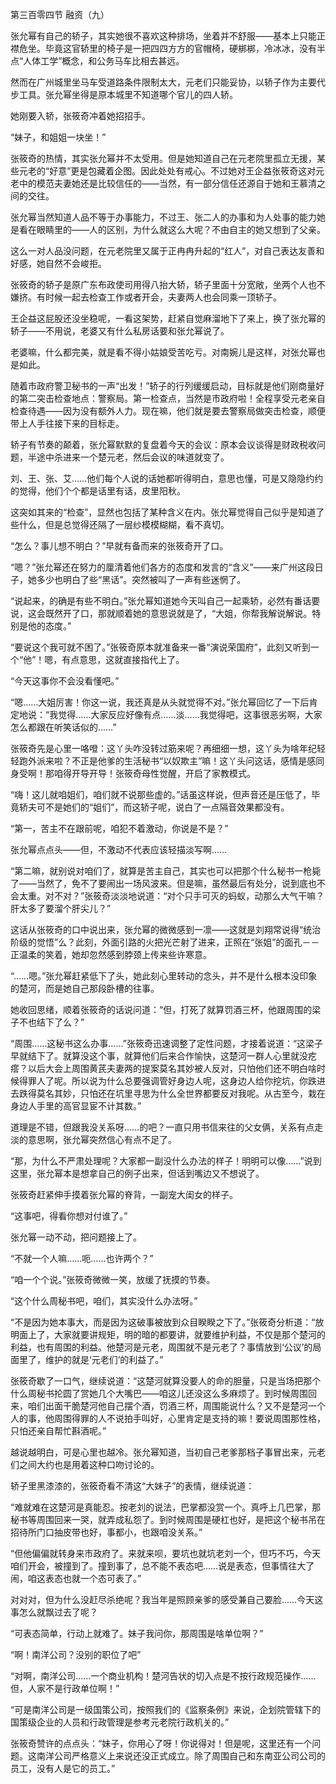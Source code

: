 

第三百零四节 融资（九）

张允幂有自己的轿子，其实她很不喜欢这种排场，坐着并不舒服――基本上只能正襟危坐。毕竟这官轿里的椅子是一把四四方方的官帽椅，硬梆梆，冷冰冰，没有半点“人体工学”概念，和公务马车比相去甚远。

然而在广州城里坐马车受道路条件限制太大，元老们只能妥协，以轿子作为主要代步工具。张允幂坐得是原本城里不知道哪个官儿的四人轿。

她刚要入轿，张筱奇冲着她招招手。

“妹子，和姐姐一块坐！”

张筱奇的热情，其实张允幂并不太受用。但是她知道自己在元老院里孤立无援，某些元老的“好意”更是包藏着企图。因此处处有戒心。不过她对王企益张筱奇这对元老中的模范夫妻她还是比较信任的――当然，有一部分信任还源自于她和王慕清之间的交往。

张允幂当然知道人品不等于办事能力，不过王、张二人的办事和为人处事的能力她是看在眼睛里的――人的区别，为什么就这么大呢？不由自主的她又想到了父亲。

这么一对人品没问题，在元老院里又属于正冉冉升起的“红人”，对自己表达友善和好感，她自然不会峻拒。

张筱奇的轿子是原广东布政使司用得八抬大轿，轿子里面十分宽敞，坐两个人也不嫌挤。有时候一起去检查工作或者开会，夫妻两人也会同乘一顶轿子。

王企益这屁股还没坐稳呢，一看这架势，赶紧自觉麻溜地下了来上，换了张允幂的轿子――不用说，老婆又有什么私房话要和张允幂说了。

老婆嘛，什么都完美，就是看不得小姑娘受苦吃亏。对南婉儿是这样，对张允幂也是如此。

随着市政府警卫秘书的一声“出发！”轿子的行列缓缓启动，目标就是他们刚商量好的第二突击检查地点：警察局。第一检查点，当然是市政府啦！全程享受元老亲自检查待遇――因为没有额外人力。现在嘛，他们就是要去警察局做突击检查，顺便带上人手往接下来的目标走。

轿子有节奏的颠着，张允幂默默的复盘着今天的会议：原本会议谈得是财政税收问题，半途中杀进来一个楚元老，然后会议的味道就变了。

刘、王、张、艾……他们每个人说的话她都听得明白，意思也懂，可是又隐隐约约的觉得，他们个个都是话里有话，皮里阳秋。

这突如其来的“检查”，显然也包括了某种含义在内。张允幂觉得自己似乎是知道了些什么，但是总觉得还隔了一层纱模模糊糊，看不真切。

“怎么？事儿想不明白？”早就有备而来的张筱奇开了口。

“嗯？”张允幂还在努力的厘清着他们各方的态度和发言的“含义”――来广州这段日子，她多少也明白了些“黑话”。突然被叫了一声有些迷惘了。

“说起来，的确是有些不明白。”张允幂知道她今天叫自己一起乘轿，必然有番话要说，这会既然开了口，那就顺着她的意思说就是了，“大姐，你帮我解说解说。特别是他的态度。”

“要说这个我可就不困了。”张筱奇原本就准备来一番“演说荣国府”，此刻又听到一个“他”！嗯，有点意思，这就直接指代上了。

“今天这事你不会没看懂吧。”

“嗯……大姐厉害！你这一说，我还真是从头就觉得不对。”张允幂回忆了一下后肯定地说：“我觉得……大家反应好像有点……淡……我觉得吧，这事很恶劣啊，大家怎么都跟在听笑话似的……”

张筱奇先是心里一咯噔：这丫头咋没转过筋来呢？再细细一想，这丫头为啥年纪轻轻跑外派来啦？不正是他爹的生活秘书“以奴欺主”嘛！这丫头问这话，感情是感同身受啊！那咱得开导开导！张筱奇母性觉醒，开启了家教模式。

“嗨！这儿就咱姐们，咱们就不说那些虚的。”话虽这样说，但声音还是压低了，毕竟轿夫可不是她们的“姐们”，而这轿子呢，说白了一点隔音效果都没有。

“第一，苦主不在跟前呢，咱犯不着激动，你说是不是？”

张允幂点点头——但，不激动不代表应该轻描淡写啊……

“第二嘛，就别说对咱们了，就算是苦主自己，其实也可以把那个什么秘书一枪毙了――当然了，免不了要闹出一场风波来。但是嘛，虽然最后有处分，说到底也不会太重。对不对？”张筱奇淡淡地说道：“对个只手可灭的蚂蚁，动那么大气干嘛？肝太多了要溜个肝尖儿？”

这话从张筱奇的口中说出来，张允幂的微微感到一凛――这就是刘翔常说得“统治阶级的觉悟”么？此刻，外面引路的火把光芒射了进来，正照在“张姐”的面孔－－正温柔的笑着，她却忽然感到脖颈上传来些许寒意。

“……嗯。”张允幂赶紧低下了头，她此刻心里转动的念头，并不是什么根本没印象的楚河，而是她自己那段卧槽的往事。

她收回思绪，顺着张筱奇的话说问道：“但，打死了就算罚酒三杯，他跟周围的梁子不也结下了么？”

“周围……这秘书这么办事……”张筱奇迅速调整了定性问题，才接着说道：“这梁子早就结下了。就算没这个事，就算他们后来合作愉快，这楚河一群人心里就没疙瘩？以后大会上周围黄芪夫妻两的提案莫名其妙被人反对，只怕他们还不明白啥时候得罪人了呢。所以说为什么总要强调管好身边人呢，这身边人给你挖坑，你跌进去跌得莫名其妙，只怕还在坑里寻思为什么全世界都要反对我呢。从古至今，栽在身边人手里的高官显宦不计其数。”

道理是不错，但跟我没关系呀……的吧？一直只用书信来往的父女俩，关系有点走淡的意思啊，张允幂突然信心有点不足了。

“那，为什么不严肃处理呢？大家都一副没什么办法的样子！明明可以像……”说到这里，张允幂本是想拿自己的例子出来，但话到嘴边又不想说了。

张筱奇赶紧伸手摸着张允幂的脊背，一副宠大闺女的样子。

“这事吧，得看你想对付谁了。”

张允幂一动不动，把问题接上了。

“不就一个人嘛……呃……也许两个？”

“咱一个个说。”张筱奇微微一笑，放缓了抚摸的节奏。

“这个什么周秘书吧，咱们，其实没什么办法呀。”

“不是因为她本事大，而是因为这破事被放到众目睽睽之下了。”张筱奇分析道：“放明面上了，大家就要讲规矩，明的暗的都要讲，就要维护利益，不仅是那个楚河的利益，也有周围的利益。他楚河是元老，周围就不是元老了？事情放到‘公议’的局面里了，维护的就是‘元老们’的利益了。”

张筱奇歇了一口气，继续说道：“这楚河就算没要人的命的胆量，只是当场把那个什么周秘书抡圆了赏她几个大嘴巴――咱这儿还没这么多麻烦了。到时候周围回来，咱们出面干脆楚河他自己摆个酒，罚酒三杯，周围能说什么？又不是楚河一个人的事，他周围得罪的人不说拍手叫好，心里肯定是支持的嘛！要说周围那性格，只怕还亲自帮忙斟酒呢。”

越说越明白，可是心里也越冷。张允幂知道，当初自己老爹那档子事冒出来，元老们之间大约也是用着这种口吻讨论的。

轿子里黑漆漆的，张筱奇看不清这“大妹子”的表情，继续说道：

“难就难在这楚河是真能忍。按老刘的说法，巴掌都没赏一个。真呼上几巴掌，那秘书等周围回来一哭，就弄成私怨了。到时候周围是硬杠也好，是把这个秘书吊在招待所门口抽皮带也好，事都小，也跟咱没关系。”

“但他偏偏就转身来市政府了。来就来呗，要坑也就坑老刘一个，但巧不巧，今天咱们开会，被撞到了。撞到事了，总不能不表态吧……说是表态，但事情往大了闹，咱这表态也就一个态可表了。”

对对对，但为什么没赶尽杀绝呢？我当年是照顾亲爹的感受兼自己要脸……今天这事怎么就飘过去了呢？

“可表态简单，行动上就难了。妹子我问你，那周围是啥单位啊？”

“啊！南洋公司？没别的职位了吧”

“对啊，南洋公司……一个商业机构！楚河告状的切入点是不按行政规范操作……但，人家不是行政单位啊！”

“可是南洋公司是一级国策公司，按照我们的《监察条例》来说，企划院管辖下的国策级企业的人员和行政管理是参考元老院行政机关的。”

张筱奇赞许的点点头：“妹子，你用心了呀！你说得对！但是呢，这里还有一个问题。这南洋公司严格意义上来说还没正式成立。除了周围自己和东南亚公司公司的员工，没有人是它的员工。”


